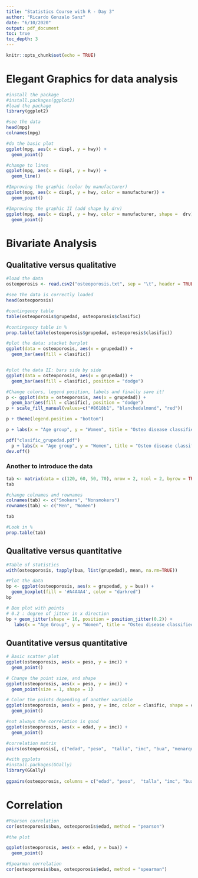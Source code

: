 ```yaml
---
title: "Statistics Course with R - Day 3"
author: "Ricardo Gonzalo Sanz"
date: "6/10/2020"
output: pdf_document
toc: true
toc_depth: 3
---
```


```r
knitr::opts_chunk$set(echo = TRUE)
```

# Elegant Graphics for data analysis

```r
#install the package
#install.packages(ggplot2)
#load the package
library(ggplot2)

#see the data
head(mpg)
colnames(mpg)

#do the basic plot
ggplot(mpg, aes(x = displ, y = hwy)) + 
  geom_point()

#change to lines
ggplot(mpg, aes(x = displ, y = hwy)) + 
  geom_line()

#Improving the graphic (color by manufacturer)
ggplot(mpg, aes(x = displ, y = hwy, color = manufacturer)) + 
  geom_point()

#Improving the graphic II (add shape by drv)
ggplot(mpg, aes(x = displ, y = hwy, color = manufacturer, shape =  drv)) + 
  geom_point()
```

# Bivariate Analysis

## Qualitative versus qualitative

```r
#load the data 
osteoporosis <- read.csv2("osteoporosis.txt", sep = "\t", header = TRUE, dec = ",")

#see the data is correctly loaded
head(osteoporosis)

#contingency table
table(osteoporosis$grupedad, osteoporosis$clasific)

#contingency table in %
prop.table(table(osteoporosis$grupedad, osteoporosis$clasific))

#plot the data: stacket barplot
ggplot(data = osteoporosis, aes(x = grupedad)) +
  geom_bar(aes(fill = clasific))


#plot the data II: bars side by side
ggplot(data = osteoporosis, aes(x = grupedad)) +
  geom_bar(aes(fill = clasific), position = "dodge")

#Change colors, legend position, labels and finally save it!
p <- ggplot(data = osteoporosis, aes(x = grupedad)) +
  geom_bar(aes(fill = clasific), position = "dodge")
p + scale_fill_manual(values=c("#8618b1", "blanchedalmond", "red"))

p + theme(legend.position = "bottom")

p + labs(x = "Age group", y = "Women", title = "Osteo disease classified by age group")

pdf("clasific_grupedad.pdf")
  p + labs(x = "Age group", y = "Women", title = "Osteo disease classified by age group")
dev.off()
```

### Another to introduce the data

```r
tab <- matrix(data = c(120, 60, 50, 70), nrow = 2, ncol = 2, byrow = TRUE)
tab

#change colnames and rownames
colnames(tab) <- c("Smokers", "Nonsmokers")
rownames(tab) <- c("Men", "Women")

tab

#Look in %
prop.table(tab)
```

## Qualitative versus quantitative

```r
#Table of statistics
with(osteoporosis, tapply(bua, list(grupedad), mean, na.rm=TRUE))

#Plot the data
bp <- ggplot(osteoporosis, aes(x = grupedad, y = bua)) + 
  geom_boxplot(fill = '#A4A4A4', color = "darkred")
bp

# Box plot with points
# 0.2 : degree of jitter in x direction
bp + geom_jitter(shape = 16, position = position_jitter(0.2)) +
   labs(x = "Age Group", y = "Women", title = "Osteo disease classified by age group")
```

## Quantitative versus quantitative

```r
# Basic scatter plot
ggplot(osteoporosis, aes(x = peso, y = imc)) + 
  geom_point()

# Change the point size, and shape
ggplot(osteoporosis, aes(x = peso, y = imc)) +
  geom_point(size = 1, shape = 1)

# Color the points depending of another variable
ggplot(osteoporosis, aes(x = peso, y = imc, color = clasific, shape = clasific)) +
  geom_point()

#not always the correlation is good
ggplot(osteoporosis, aes(x = edad, y = imc)) + 
  geom_point()

#correlation matrix
pairs(osteoporosis[, c("edad", "peso",  "talla", "imc", "bua", "menarqui")])

#with ggplots
#install.packages(GGally)
library(GGally)
                 
ggpairs(osteoporosis, columns = c("edad", "peso",  "talla", "imc", "bua", "menarqui"), ggplot2::aes(colour = clasific))

```

# Correlation

```r
#Pearson correlation
cor(osteoporosis$bua, osteoporosis$edad, method = "pearson")

#the plot

ggplot(osteoporosis, aes(x = edad, y = bua)) + 
  geom_point()

#Spearman correlation
cor(osteoporosis$bua, osteoporosis$edad, method = "spearman")
```

